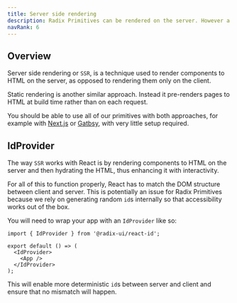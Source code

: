 ```yaml
---
title: Server side rendering
description: Radix Primitives can be rendered on the server. However a little setup is required to make sure they work properly.
navRank: 6
---
```


## Overview

Server side rendering or `SSR`, is a technique used to render components to HTML on the server, as opposed to rendering them only on the client.

Static rendering is another similar approach. Instead it pre-renders pages to HTML at build time rather than on each request.

You should be able to use all of our primitives with both approaches, for example with [Next.js](https://nextjs.org/) or [Gatbsy](https://www.gatsbyjs.com/), with very little setup required.

## IdProvider

The way `SSR` works with React is by rendering components to HTML on the server and then hydrating the HTML, thus enhancing it with interactivity.

For all of this to function properly, React has to match the DOM structure between client and server. This is potentially an issue for Radix Primitives because we rely on generating random `id`s internally so that accessibility works out of the box.

You will need to wrap your app with an `IdProvider` like so:

```tsx
import { IdProvider } from '@radix-ui/react-id';

export default () => (
  <IdProvider>
    <App />
  </IdProvider>
);
```

This will enable more deterministic `id`s between server and client and ensure that no mismatch will happen.
